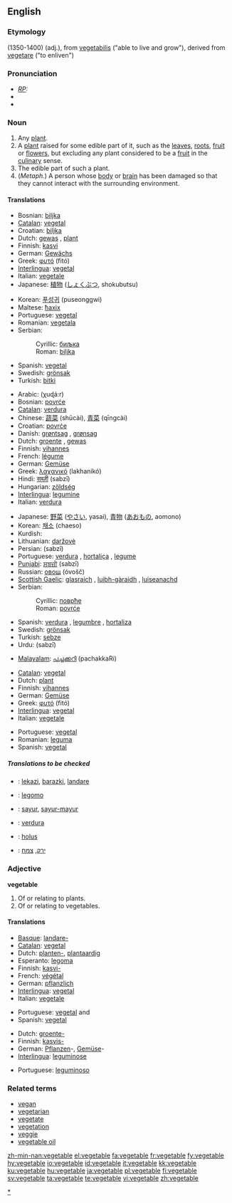 {{wikipedia|vegetable (disambiguation)}}
==English==

===Etymology===
(1350-1400) {{ME.}} (adj.), from {{L.}} [[vegetabilis]] ("able to live and grow"), derived from {{L.}} [[vegetare]] ("to enliven")

===Pronunciation===
*''[[RP]]:'' {{IPA|/ˈvedʒtəbl/}}
*{{SAMPA|/"vEdZ(@)t@b(@)l/}}
*{{audio|en-us-vegetable.ogg|Audio (US)}}

===Noun===
{{wikipedia}}
{{en-noun}}

# Any [[plant]].
# A [[plant]] raised for some edible part of it, such as the [[leaves]], [[roots]], [[fruit]] or [[flower]]s, but excluding any plant considered to be a [[fruit]] in the [[culinary]] sense.
# The edible part of such a plant.
# (''Metaph.'') A person whose [[body]] or [[brain]] has been damaged so that they cannot interact with the surrounding environment.

====Translations====
{{trans-top|any plant}}
*Bosnian: [[biljka#Bosnian|biljka]] {{f}}
*[[Catalan]]: [[vegetal]] {{m}}
*Croatian: [[biljka#Croatian|biljka]] {{f}}
*Dutch: [[gewas]] {{n}}, [[plant#Dutch|plant]] {{mf}}
*Finnish: [[kasvi]]
*German: [[Gewächs]] {{n}}
*Greek: [[φυτό]] (fitó) {{n}}
*[[Interlingua]]: [[vegetal]]
*Italian: [[vegetale]] {{m}}
*Japanese: [[植物]] ([[しょくぶつ]], shokubutsu)
{{trans-mid}}
*Korean: [[푸성귀]] (puseonggwi)
*Maltese: [[ħaxix]] {{m}}
*Portuguese: [[vegetal]] {{m}}
*Romanian: [[vegetala]] {{f}}
*Serbian:
*:Cyrillic: [[биљка#Serbian|биљка]] {{f}}
*:Roman: [[biljka#Serbian|biljka]] {{f}}
*Spanish: [[vegetal]] {{m}}
*Swedish: [[grönsak]] {{c}}
*Turkish: [[bitki]]
{{trans-bottom}}

{{trans-top|a plant raised for some edible part of it}}
*Arabic: {{ARchar|[[خضار]]}} (χuɖá:r)
*Bosnian: [[povrće]] {{p}}
*[[Catalan]]: [[verdura]] {{f}}
*Chinese: [[蔬菜]] (shūcài), [[青菜]] (qīngcài)
*Croatian: [[povrće]] {{p}}
*Danish: [[grøntsag]] {{c}}, [[grønsag]] {{c}}
*Dutch: [[groente]] {{f}}, [[gewas]] {{n}}
*Finnish: [[vihannes]]
*French: [[légume]] {{f}}
*German: [[Gemüse]] {{n}}
*Greek: [[λαχανικό]] (lakhanikó) {{n}}
*Hindi: [[सब्ज़ी]] (sabzī)
*Hungarian: [[zöldség]]
*[[Interlingua]]: [[legumine]]
*Italian: [[verdura]] {{f}}
{{trans-mid}}
*Japanese: [[野菜]] ([[やさい]], yasai), [[青物]] ([[あおもの]], aomono)
*Korean: [[채소]] (chaeso)
*Kurdish: {{KUchar|[[سه‌وزه‌]]}}
*Lithuanian: [[daržovė]] {{f}}
*Persian: {{FAchar|[[سبزی]]}} (sabzī)
*Portuguese: [[verdura]] {{f}}, [[hortaliça]] {{f}}, [[legume]] {{m}}
*[[Punjabi]]: [[ਸਬਜ਼ੀ]] (sabzī)
*Russian: [[овощ]] (óvošč) {{m}}
*[[Scottish Gaelic]]: [[glasraich]] {{f}}, [[luibh-gàraidh]] {{f}}, [[luiseanachd]] {{f}}
*Serbian:
*:Cyrillic: [[поврће#Serbian|поврће]] {{p}}
*:Roman: [[povrće#Serbian|povrće]] {{p}}
*Spanish: [[verdura]] {{f}}, [[legumbre]] {{m}}, [[hortaliza]] {{f}}
*Swedish: [[grönsak]] {{c}}
*Turkish: [[sebze]]
*Urdu: {{URchar|[[سبزی]]}} (sabzī)
{{trans-bottom}}

{{trans-top|some edible part of a plant}}
*[[Malayalam]]: [[പച്ചക്കറി]] (pachakkaRi)
{{trans-bottom}}

{{trans-top|a person whose body or brain has been damaged}}
*[[Catalan]]: [[vegetal]] {{m}}
*Dutch: [[plant#Dutch|plant]] {{m}}
*Finnish: [[vihannes]]
*German: [[Gemüse]] {{n}}
*Greek: [[φυτό]] (fitó) {{n}}
*[[Interlingua]]: [[vegetal]]
*Italian: [[vegetale]] {{m}}
{{trans-mid}}
*Portuguese: [[vegetal]] {{m}}
*Romanian: [[leguma]] {{f}}
*Spanish: [[vegetal]] {{m}}
{{trans-bottom}}

=====Translations to be checked=====
{{checktrans}}

*{{ttbc|Basque}}: [[lekazi]], [[barazki]], [[landare]]
*{{ttbc|Esperanto}}: [[legomo]]
*{{ttbc|Indonesian}}: [[sayur]], [[sayur-mayur]]
*{{ttbc|Interlingua}}: [[verdura]]
*{{ttbc|Latin}}: [[holus]]
*{{ttbc|Hebrow}}: [[ירק]], [[צמח]]

===Adjective===
'''vegetable'''

# Of or relating to plants.
# Of or relating to vegetables.

====Translations====
{{trans-top|of or relating to plants}}
*[[Basque]]: [[landare-]]
*[[Catalan]]: [[vegetal]]
*Dutch: [[planten-]], [[plantaardig]]
*Esperanto: [[legoma]]
*Finnish: [[kasvi-]]
*French: [[végétal]]
*German: [[pflanzlich]]
*[[Interlingua]]: [[vegetal]]
*Italian: [[vegetale]]
{{trans-mid}}
*Portuguese: [[vegetal]] {{m}} and {{f}}
*Spanish: [[vegetal]]
{{trans-bottom}}

{{trans-top|of or relating to vegetables}}
*Dutch: [[groente-]]
*Finnish: [[kasvis-]]
*German: [[Pflanzen]]-, [[Gemüse]]-
*[[Interlingua]]: [[leguminose]]
{{trans-mid}}
*Portuguese: [[leguminoso]] {{m}}
{{trans-bottom}}

===Related terms===
*[[vegan]]
*[[vegetarian]]
*[[vegetate]]
*[[vegetation]]
*[[veggie]]
*[[vegetable oil]]

[[Category:Vegetables|*]]

[[zh-min-nan:vegetable]]
[[el:vegetable]]
[[fa:vegetable]]
[[fr:vegetable]]
[[fy:vegetable]]
[[hy:vegetable]]
[[io:vegetable]]
[[id:vegetable]]
[[it:vegetable]]
[[kk:vegetable]]
[[ku:vegetable]]
[[hu:vegetable]]
[[ja:vegetable]]
[[pl:vegetable]]
[[fi:vegetable]]
[[sv:vegetable]]
[[ta:vegetable]]
[[te:vegetable]]
[[vi:vegetable]]
[[zh:vegetable]]